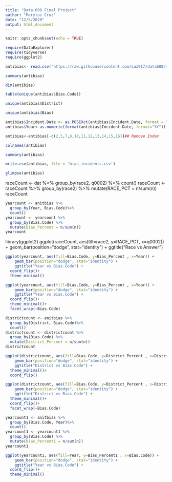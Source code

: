 ---
title: "Data 608 Final Project"
author: "Maryluz Cruz"
date: "12/5/2020"
output: html_document
---

```{r setup, include=FALSE}
knitr::opts_chunk$set(echo = TRUE)
```


```{r}
require(DataExplorer)
require(tidyverse)
require(ggplot2)
```




```{r}
antibias<- read.csv("https://raw.githubusercontent.com/Luz917/data608/master/MCPD_Bias_Incidents.csv")
```


```{r}
summary(antibias)
```

```{r}
dim(antibias)
```

```{r}
table(unique(antibias$Bias.Code))
```

```{r}
unique(antibias$District)
```

```{r}
unique(antibias$Bias)
```


```{r}
antibias$Incident.Date <- as.POSIXct(antibias$Incident.Date, format = "%m/%d/%Y")
antibias$Year<-as.numeric(format(antibias$Incident.Date, format="%Y"))
```


```{r}
antibias<-antibias[-c(2,5,7,8,10,11,12,13,14,15,16)]## Remove Index
```


```{r}
colnames(antibias)
```


```{r}
summary(antibias)
```

```{r}
write.csv(antibias, file = 'bias_incidents.csv')
```



```{r}
glimpse(antibias)
```

raceCount <- dat %>% 
  group_by(race2, q0002) %>%
  count()
raceCount <- raceCount %>% 
  group_by(race2) %>%
  mutate(RACE_PCT = n/sum(n))
raceCount


```{r}
yearcount <- anitbias %>%
  group_by(Year, Bias.Code)%>%
  count()
yearcount <- yearcount %>%
  group_by(Bias.Code) %>%
  mutate(Bias_Percent = n/sum(n))
yearcount
```

library(ggplot2)
ggplot(raceCount, aes(fill=race2, y=RACE_PCT, x=q0002)) + 
    geom_bar(position="dodge", stat="identity") +
    ggtitle("Race vs Answer")


```{r echo=FALSE, fig.height=10, fig.retina=2, fig.width=10, message=FALSE, warning=FALSE}
ggplot(yearcount, aes(fill=Bias.Code, y=Bias_Percent , x=Year)) + 
    geom_bar(position="dodge", stat="identity") +
    ggtitle("Year vs Bias.Code") +
  coord_flip()+
  theme_minimal()

```



```{r echo=FALSE, fig.height=10, fig.retina=2, fig.width=10, message=FALSE, warning=FALSE}
ggplot(yearcount, aes(fill=Bias.Code, y=Bias_Percent , x=Year)) + 
    geom_bar(position="dodge", stat="identity") +
    ggtitle("Year vs Bias.Code") +
  coord_flip()+
  theme_minimal()+ 
  facet_wrap(~Bias.Code)

```


```{r}
districtcount <- anitbias %>%
  group_by(District, Bias.Code)%>%
  count()
districtcount <- districtcount %>%
  group_by(Bias.Code) %>%
  mutate(District_Percent = n/sum(n))
districtcount
```


```{r echo=FALSE, fig.height=10, fig.retina=2, fig.width=10, message=FALSE, warning=FALSE}
ggplot(districtcount, aes(fill=Bias.Code, y=District_Percent , x=District)) + 
    geom_bar(position="dodge", stat="identity") +
    ggtitle("District vs Bias.Code") +
  theme_minimal()+
  coord_flip()

```



```{r echo=FALSE, fig.height=10, fig.retina=2, fig.width=10, message=FALSE, warning=FALSE}
ggplot(districtcount, aes(fill=Bias.Code, y=District_Percent , x=District)) + 
    geom_bar(position="dodge", stat="identity") +
    ggtitle("District vs Bias.Code") +
  theme_minimal()+
  coord_flip()+
  facet_wrap(~Bias.Code)

```

```{r}
yearcount1 <- anitbias %>%
  group_by(Bias.Code, Year)%>%
  count()
yearcount1 <- yearcount1 %>%
  group_by(Bias.Code) %>%
  mutate(Bias_Percent1 = n/sum(n))
yearcount1
```


```{r echo=FALSE, fig.height=10, fig.retina=2, fig.width=10, message=FALSE, warning=FALSE}
ggplot(yearcount1, aes(fill=Year, y=Bias_Percent1 , x=Bias.Code)) + 
    geom_bar(position="dodge", stat="identity") +
    ggtitle("Year vs Bias.Code") +
  coord_flip()+
  theme_minimal()

```




